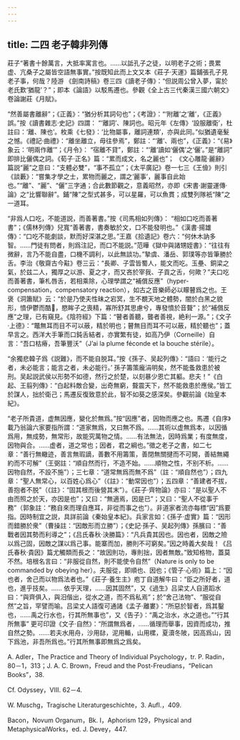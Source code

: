 ```yaml
---
---
---
```

title: 二四 老子韓非列傳
---




莊子“著書十餘萬言，大抵率寓言也。……以詆孔子之徒，以明老子之術；畏累虚、亢桑子之屬皆空語無事實。”按既知此而上文又本《莊子·天運》篇鋪張孔子見老子事，何哉？陸游 《劍南詩稿》卷三四《讀老子傳》：“但説周公曾入夢，甯於老氏歎‘猶龍’？”；即本《論語》以駁馬遷也。參觀《全上古三代秦漢三國六朝文》卷論謝莊《月賦》。

“然善屬書離辭”；《正義》：“猶分析其詞句也”；《考證》：“‘附離’之‘離’，《正義》誤。”按《讀書雜志·史記》四謂： “‘離詞’、陳詞也。昭元年《左傳》‘設服離衛’，杜註曰：‘離、陳也’。枚乘《七發》：‘比物屬事，離詞連類’，亦與此同。”似猶遺毫髮之憾。《禮記·曲禮》：“離坐離立，毋往參焉”，鄭註：“‘離’、兩也”，《正義》：“《易》象云：‘明兩作離’”；《月令》： “宿離不貸”，鄭註：“‘離’讀如‘儷偶’之‘儷’。”是“離詞” 即排比儷偶之詞。《荀子·正名》篇：“累而成文，名之麗也”； 《文心雕龍·麗辭》篇説“麗”之意曰：“支體必雙”，“事不孤立”；《太平廣記》卷一七三《王儉》則引《談藪》：“嘗集才學之士，累物而麗之，謂之‘麗事’，麗事自此始也。”“離”、“麗”、“儷”三字通；合此數節觀之，意義昭然，亦即《宋書·謝靈運傳·論》之“比響聯辭”。鋪“陳”之型式甚多，可以星羅，可以魚貫；成雙列隊衹“陳”之一道耳。

“非爲人口吃，不能道説，而善著書。”按《司馬相如列傳》： “相如口吃而善著書”；《儒林列傳》兒寬“善著書，書奏敏於文，口不能發明也。”《漢書·揚雄傳》：“口吃不能劇談，默而好深湛之思。”王嘉《拾遺記》卷六：“何休木訥多智。……門徒有問者，則爲注記，而口不能説。”范曄《獄中與諸甥姪書》：“往往有微辭，言乃不能自盡，口機不調利，以此無談功。”摯虞、潘岳、郭璞等亦皆筆勝於舌。李治《敬齋古今黈》卷三云：“長卿、子雲皆蜀人，能文而吃。玉壘、銅梁之氣，於兹二人，獨厚之以游、夏之才，而又吝於宰我、子貢之舌，何歟？”夫口吃而善著書，筆札唇舌，若相乘除，心理學謂之“補償反應”（hyper- compensation，compensatory reaction），如古之音樂師必以矇瞽爲之也。王褒《洞簫賦》云：“於是乃使夫性昧之宕冥，生不覩天地之體勢，闇於白黑之貌形，憤伊鬱而酷𦓖，愍眸子之喪精，寡所舒其思慮兮，專發憤於音聱”；於“補償反應”之理，已有窺見。《陰符經》下篇：“瞽者善聽，聾者善視，絶利一源。”；《文子·上德》：“鼈無耳而目不可以蔽，精於明也；瞽無目而耳不可以蔽，精於聽也”；蓋早言之。西洋大手筆而口鈍舌結者，亦實繁有徒，如高乃伊（Corneille）自言：“吾口枯瘠，吾筆豐沃”（J’ai la plume féconde et la bouche stérile）。

“余獨悲韓子爲《説難》，而不能自脱耳。”按《孫子、吴起列傳》：“語曰：‘能行之者，未必能言；能言之者，未必能行。’ 孫子籌策龐涓明矣，然不能蚤救患於被刑。吴起説武侯以形勢不如德，然行之於楚，以刻暴少恩亡其軀。悲夫！”《白起、王翦列傳》：“白起料敵合變，出奇無窮，聱震天下，然不能救患於應侯。”皆工於謀人，拙於衛己；馬遷反復致意於此，智不如葵之感深矣。參觀前論《始皇本紀》。

“老子所貴道，虚無因應，變化於無爲。”按“因應”者，因物而應之也。馬遷《自序》載乃翁論六家要指所謂：“道家無爲，又曰無不爲。……其術以虚無爲本，以因循爲用，無成勢，無常形，故能究萬物之情。……有法無法，因時爲業；有度無度，因物與合。……虚者，道之常也；因者，君之綱也。”徵之老子之書，如二七章：“善行無轍迹，善言無瑕謫，善數不用籌策，善閉無關揵而不可開，善結無繩約而不可解”（王弼註：“順自然而行，不造不始。……順物之性，不别不析。……因物自然，不設不施”）；三七章：“道常無爲而無不爲”（註：“順自然也”）；四九章：“聖人無常心，以百姓心爲心”（《註》：“動常因也”）；五四章：“善建者不拔，善抱者不脱”（《註》：“固其根而後營其末”）。《莊子·齊物論》亦曰：“是以聖人不由而照之於天，亦因是也”；又曰：“無適焉，因是已”；又曰：“聖人不從事于務”（郭象註：“務自來而理自應耳，非從而事之也”）。非道家者流亦每標“因”爲要指。因時制宜之説，具詳前論《秦始皇本紀》。兵家言如：《孫子·虚實》篇：“因形而錯勝於衆”（曹操註：“因敵形而立勝”）；《史記·孫子、吴起列傳》孫臏曰：“善戰者因其勢而利導之”；《吕氏春秋·決勝篇》：“凡兵貴其因也。因也者，因敵之險以爲己固，因敵之謀以爲己事。能寨而加，勝則不可窮矣。”因之時義大矣哉！《吕氏春秋·貴因》篇尤觸類而長之：“故因則功，專則拙，因者無敵。”致知格物，蓋莫不然。培根名言曰：“非服從自然，則不能使令自然”（Nature is only to be commanded by obeying her）。夫服從，即順也、因也；《管子·心術》篇上：“因也者，舍己而以物爲法者也。”《莊子·養生主》庖丁自道解牛曰：“臣之所好者，道也，進乎技矣。…… 依乎天理，……因其固然”，又《過生》吕梁丈人自道蹈水曰：“與齊俱入，與汨偕出，從水之道，而不爲私焉”；於“舍己法物”、“服從自然”之旨，罕譬而喻。吕梁丈人語復可通諸《孟子·離婁》：“所惡於智者，爲其鑿也，……禹之行水也，行其所無事也”，又《告子》：“禹之治水，水之道也。”“行其所無事” 更可印證《文子·自然》：“所謂無爲者，……循理而舉事，因資而成功，推自然之勢。……若夫水用舟，沙用䦊，泥用輴，山用樏，夏瀆冬陂，因高爲山，因下爲池，非吾所爲也。”行其所無事即無爲之爲矣。

A. Adler，The Practice and Theory of Individual Psychology，tr. P. Radin，80－1，313；J. A. C. Brown，Freud and the Post-Freudians，“Pelican Books”，38.

Cf. Odyssey，VIII. 62－4.

W. Muschg，Tragische Literaturgeschichte，3. Aufl.，409.

Bacon，Novum Organum，Bk. I，Aphorism 129，Physical and MetaphysicalWorks，ed. J. Devey，447.